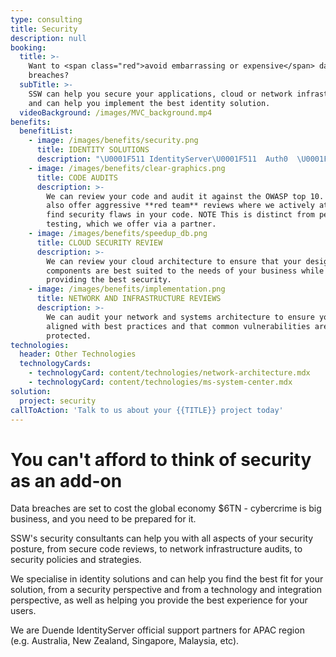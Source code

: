```yaml
---
type: consulting
title: Security
description: null
booking:
  title: >-
    Want to <span class="red">avoid embarrassing or expensive</span> data
    breaches?
  subTitle: >-
    SSW can help you secure your applications, cloud or network infrastructure,
    and can help you implement the best identity solution.
  videoBackground: /images/MVC_background.mp4
benefits:
  benefitList:
    - image: /images/benefits/security.png
      title: IDENTITY SOLUTIONS
      description: "\U0001F511 IdentityServer\U0001F511  Auth0  \U0001F511 Azure AD B2C"
    - image: /images/benefits/clear-graphics.png
      title: CODE AUDITS
      description: >-
        We can review your code and audit it against the OWASP top 10. We can
        also offer aggressive **red team** reviews where we actively attempt to
        find security flaws in your code. NOTE This is distinct from penetration
        testing, which we offer via a partner.
    - image: /images/benefits/speedup_db.png
      title: CLOUD SECURITY REVIEW
      description: >-
        We can review your cloud architecture to ensure that your design and
        components are best suited to the needs of your business while also
        providing the best security.
    - image: /images/benefits/implementation.png
      title: NETWORK AND INFRASTRUCTURE REVIEWS
      description: >-
        We can audit your network and systems architecture to ensure you are
        aligned with best practices and that common vulnerabilities are
        protected.
technologies:
  header: Other Technologies
  technologyCards:
    - technologyCard: content/technologies/network-architecture.mdx
    - technologyCard: content/technologies/ms-system-center.mdx
solution:
  project: security
callToAction: 'Talk to us about your {{TITLE}} project today'
---
```


# You can't afford to think of **security** as an add-on

<VideoEmbed url="https://www.youtube.com/watch?v=uk_YFezVAuw" />

Data breaches are set to cost the global economy $6TN - cybercrime is big business, and you need to be prepared for it.

SSW's security consultants can help you with all aspects of your security posture, from secure code reviews, to network infrastructure audits, to security policies and strategies.

We specialise in identity solutions and can help you find the best fit for your solution, from a security perspective and from a technology and integration perspective, as well as helping you provide the best experience for your users.

We are Duende IdentityServer official support partners for APAC region (e.g. Australia, New Zealand, Singapore, Malaysia, etc).
